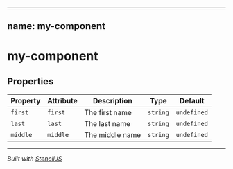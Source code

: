 
---
name: my-component
---

# my-component



<!-- Auto Generated Below -->


<Playground>
<my-component first="daniel" last="netzer" middle="thanos"></my-component>
</Playground>



## Properties

| Property | Attribute | Description     | Type     | Default     |
| -------- | --------- | --------------- | -------- | ----------- |
| `first`  | `first`   | The first name  | `string` | `undefined` |
| `last`   | `last`    | The last name   | `string` | `undefined` |
| `middle` | `middle`  | The middle name | `string` | `undefined` |


----------------------------------------------

*Built with [StencilJS](https://stenciljs.com/)*
